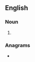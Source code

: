 ==English==

===Noun===
{{head|en|noun plural form}}

# {{plural of|hellcat|lang=en}}

===Anagrams===
* {{anagrams|en|a=acehllst|Satchell|hallcest}}